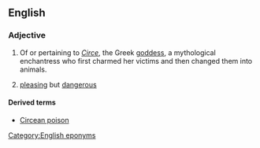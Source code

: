 ==English==

===Adjective===
{{en-adj}}

# Of or pertaining to ''[[w:Circe|Circe]]'', the Greek [[goddess]], a mythological enchantress who first charmed her victims and then changed them into animals.
# {{by extension}} [[pleasing]] but [[dangerous]]

====Derived terms====
* [[Circean poison]]

[[Category:English eponyms]]